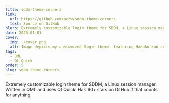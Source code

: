 ```yaml
---
title: sddm-theme-corners
link:
  url: https://github.com/aczw/sddm-theme-corners
  text: Source on GitHub
blurb: Extremely customizable login theme for SDDM, a Linux session manager.
date: 2023-01-01
cover:
  img: ./cover.png
  alt: Image depicts my customized login theme, featuring Hanako-kun and using an orange color scheme.
tags:
  - QML
  - Qt Quick
order: 5
slug: sddm-theme-corners
---
```


Extremely customizable login theme for SDDM, a Linux session manager. Written in QML and uses Qt Quick. Has 60+ stars on GitHub if that counts for anything.
